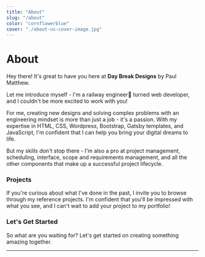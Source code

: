 ```yaml
---
title: "About"
slug: "/about"
color: "cornflowerblue"
cover: "./about-us-cover-image.jpg"
---
```


# About

Hey there! It's great to have you here at <b>Day Break Designs</b> by Paul Matthew. 

Let me introduce myself - I'm a railway engineer🚂 turned web developer, and I couldn't be more excited to work with you!

For me, creating new designs and solving complex problems with an engineering mindset is more than just a job - it's a passion. 
With my expertise in HTML, CSS, Wordpress, Bootstrap, Gatsby templates, and JavaScript, I'm confident that I can help you bring your digital dreams to life.

But my skills don't stop there - I'm also a pro at project management, scheduling, interface, scope and requirements management, and all the other components that make up a successful project lifecycle.

### Projects
If you're curious about what I've done in the past, I invite you to browse through my reference projects. 
I'm confident that you'll be impressed with what you see, and I can't wait to add your project to my portfolio!

### Let's Get Started
So what are you waiting for? Let's get started on creating something amazing together.





_______________________________________________________________________________________________________________________

